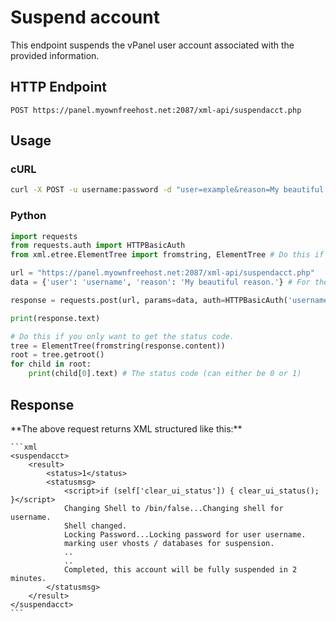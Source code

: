 
# Suspend account
This endpoint suspends the vPanel user account associated with the provided information.


## HTTP Endpoint

`POST https://panel.myownfreehost.net:2087/xml-api/suspendacct.php`

## Usage

### cURL
```bash
curl -X POST -u username:password -d "user=example&reason=My beautiful reason." "https://panel.myownfreehost.net:2087/xml-api/suspendacct.php"
```


### Python
```python highlight=25-26,28
import requests
from requests.auth import HTTPBasicAuth
from xml.etree.ElementTree import fromstring, ElementTree # Do this if you only want to get the status code.

url = "https://panel.myownfreehost.net:2087/xml-api/suspendacct.php"
data = {'user': 'username', 'reason': 'My beautiful reason.'} # For the username, use the same username you set when creating the account.

response = requests.post(url, params=data, auth=HTTPBasicAuth('username', 'password'))

print(response.text)

# Do this if you only want to get the status code.
tree = ElementTree(fromstring(response.content))
root = tree.getroot()
for child in root:
    print(child[0].text) # The status code (can either be 0 or 1)
```


## Response

<Callout emoji="💡">
    **The above request returns XML structured like this:**

    ```xml
    <suspendacct>
        <result>
            <status>1</status>
            <statusmsg>
                <script>if (self['clear_ui_status']) { clear_ui_status(); }</script>
                Changing Shell to /bin/false...Changing shell for username.
                Shell changed.
                Locking Password...Locking password for user username.
                marking user vhosts / databases for suspension.
                ..
                ..
                Completed, this account will be fully suspended in 2 minutes.
            </statusmsg>
        </result>
    </suspendacct>
    ```
</Callout>
